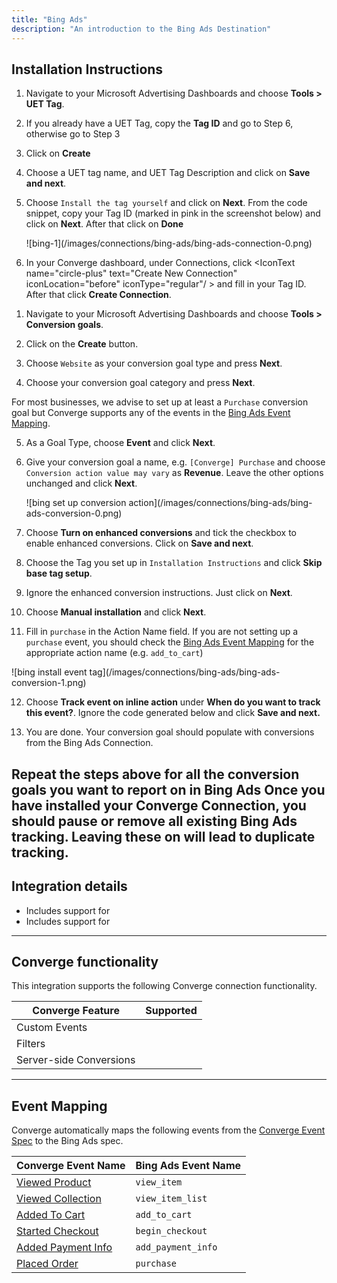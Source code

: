 ```yaml
---
title: "Bing Ads"
description: "An introduction to the Bing Ads Destination"
---
```



## Installation Instructions

<AccordionGroup >
<Accordion icon="list" title="Installation Instructions">

1. Navigate to your Microsoft Advertising Dashboards and choose **Tools > UET Tag**.

2. If you already have a UET Tag, copy the **Tag ID** and go to Step 6, otherwise go to Step 3
   &nbsp;

3. Click on **Create**
   &nbsp;

4. Choose a UET tag name, and UET Tag Description and click on **Save and next**.
   &nbsp;

5. Choose `Install the tag yourself` and click on **Next**. From the code snippet, copy your Tag ID (marked in pink in the screenshot below) and click on **Next**. After that click on **Done**
    <Frame>
    ![bing-1](/images/connections/bing-ads/bing-ads-connection-0.png)
    </Frame>

6. In your Converge dashboard, under Connections, click <IconText name="circle-plus" text="Create New Connection" iconLocation="before" iconType="regular"/ > and fill in your Tag ID. After that click **Create Connection**.
   &nbsp;

</Accordion>

<Accordion icon="circle-dollar-to-slot" title="Create your Conversion goals">

1. Navigate to your Microsoft Advertising Dashboards and choose **Tools > Conversion goals**.

2. Click on the **Create** button.
   &nbsp;

3. Choose `Website` as your conversion goal type and press **Next**.
   &nbsp;

4. Choose your conversion goal category and press **Next**.

<Info> For most businesses, we advise to set up at least a `Purchase` conversion goal but Converge supports any of the events in the [Bing Ads Event Mapping](#event-mapping).  </Info>
    
5. As a Goal Type, choose **Event** and click **Next**.
   &nbsp;

6. Give your conversion goal a name, e.g. `[Converge] Purchase` and choose `Conversion action value may vary` as **Revenue**. Leave the other options unchanged and click **Next**.
   <Frame>
   ![bing set up conversion action](/images/connections/bing-ads/bing-ads-conversion-0.png)
   </Frame>

7. Choose **Turn on enhanced conversions** and tick the checkbox to enable enhanced conversions. Click on **Save and next**.

8. Choose the Tag you set up in `Installation Instructions` and click **Skip base tag setup**.

9. Ignore the enhanced conversion instructions. Just click on **Next**.

10. Choose **Manual installation** and click **Next**.

11. Fill in `purchase` in the Action Name field.
     <Info> If you are not setting up a `purchase` event, you should check the [Bing Ads Event Mapping](#event-mapping) for the appropriate action name (e.g. `add_to_cart`)</Info>
   <Frame>
   ![bing install event tag](/images/connections/bing-ads/bing-ads-conversion-1.png)
   </Frame>
  
12. Choose **Track event on inline action** under **When do you want to track this event?**. Ignore the code generated below and click **Save and next.**

13. You are done. Your conversion goal should populate with conversions from the Bing Ads Connection.

<Note> Repeat the steps above for all the conversion goals you want to report on in Bing Ads </Note>
</Accordion>
<Warning> Once you have installed your Converge Connection, you should **pause or remove all existing Bing Ads tracking**. Leaving these on will lead to duplicate tracking.  </Warning>
</AccordionGroup>
---

## Integration details
- Includes support for <OutboundLink linkText="Bing Enhanced Conversions" linkTarget="https://help.ads.microsoft.com/apex/index/3/en/60178"/>
- Includes support for  <OutboundLink linkText="Bing Dynamic Remarketing" linkTarget="https://about.ads.microsoft.com/en-gb/solutions/audience-targeting/dynamic-remarketing"/> 

---

## Converge functionality

This integration supports the following Converge connection functionality.

| Converge Feature        |       Supported       |
| ----------------------- | :-------------------: |
| Custom Events           | <Icon name="check" /> |
| Filters                 | <Icon name="xmark" /> |
| Server-side Conversions | <Icon name="xmark" /> |


--- 

## Event Mapping

Converge automatically maps the following events from the [Converge Event Spec](/sources/converge-spec) to the Bing Ads spec.

| Converge Event Name                                             | Bing Ads Event Name |
| --------------------------------------------------------------- | --------------------- |
| [Viewed Product](/sources/converge-spec#viewed-product)         | `view_item`           |
| [Viewed Collection](/sources/converge-spec#viewed-collection)   | `view_item_list`      |
| [Added To Cart](/sources/converge-spec#added-to-cart)           | `add_to_cart`         |
| [Started Checkout](/sources/converge-spec#started-checkout)     | `begin_checkout`      |
| [Added Payment Info](/sources/converge-spec#added-payment-info) | `add_payment_info`    |
| [Placed Order](/sources/converge-spec#placed-order)             | `purchase`            |